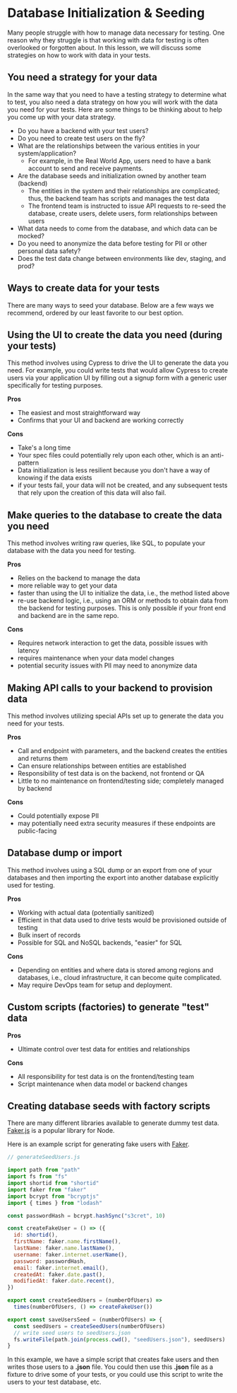 # Database Initialization & Seeding

Many people struggle with how to manage data necessary for testing. One reason why they struggle is that working with data for testing is often overlooked or forgotten about. In this lesson, we will discuss some strategies on how to work with data in your tests.

## You need a strategy for your data

In the same way that you need to have a testing strategy to determine what to test, you also need a data strategy on how you will work with the data you need for your tests. Here are some things to be thinking about to help you come up with your data strategy.

- Do you have a backend with your test users?
- Do you need to create test users on the fly?
- What are the relationships between the various entities in your system/application?
  - For example, in the Real World App, users need to have a bank account to send and receive payments.
- Are the database seeds and initialization owned by another team (backend)
  - The entities in the system and their relationships are complicated; thus, the backend team has scripts and manages the test data
  - The frontend team is instructed to issue API requests to re-seed the database, create users, delete users, form relationships between users
- What data needs to come from the database, and which data can be mocked?
- Do you need to anonymize the data before testing for PII or other personal data safety?
- Does the test data change between environments like dev, staging, and prod?

## Ways to create data for your tests

There are many ways to seed your database. Below are a few ways we recommend, ordered by our least favorite to our best option.

## Using the UI to create the data you need (during your tests)

This method involves using Cypress to drive the UI to generate the data you need. For example, you could write tests that would allow Cypress to create users via your application UI by filling out a signup form with a generic user specifically for testing purposes.

**Pros**

- The easiest and most straightforward way
- Confirms that your UI and backend are working correctly

**Cons**

- Take's a long time
- Your spec files could potentially rely upon each other, which is an anti-pattern
- Data initialization is less resilient because you don't have a way of knowing if the data exists
- if your tests fail, your data will not be created, and any subsequent tests that rely upon the creation of this data will also fail.

## Make queries to the database to create the data you need

This method involves writing raw queries, like SQL, to populate your database with the data you need for testing.

**Pros**

- Relies on the backend to manage the data
- more reliable way to get your data
- faster than using the UI to initialize the data, i.e., the method listed above
- re-use backend logic, i.e., using an ORM or methods to obtain data from the backend for testing purposes. This is only possible if your front end and backend are in the same repo.

**Cons**

- Requires network interaction to get the data, possible issues with latency
- requires maintenance when your data model changes
- potential security issues with PII may need to anonymize data

## Making API calls to your backend to provision data

This method involves utilizing special APIs set up to generate the data you need for your tests.

**Pros**

- Call and endpoint with parameters, and the backend creates the entities and returns them
- Can ensure relationships between entities are established
- Responsibility of test data is on the backend, not frontend or QA
- Little to no maintenance on frontend/testing side; completely managed by backend

**Cons**

- Could potentially expose PII
- may potentially need extra security measures if these endpoints are public-facing

## Database dump or import

This method involves using a SQL dump or an export from one of your databases and then importing the export into another database explicitly used for testing.

**Pros**

- Working with actual data (potentially sanitized)
- Efficient in that data used to drive tests would be provisioned outside of testing
- Bulk insert of records
- Possible for SQL and NoSQL backends, "easier" for SQL

**Cons**

- Depending on entities and where data is stored among regions and databases, i.e., cloud infrastructure, it can become quite complicated.
- May require DevOps team for setup and deployment.

## Custom scripts (factories) to generate "test" data

**Pros**

- Ultimate control over test data for entities and relationships

**Cons**

- All responsibility for test data is on the frontend/testing team
- Script maintenance when data model or backend changes

## Creating database seeds with factory scripts

There are many different libraries available to generate dummy test data. [Faker.js](https://www.npmjs.com/package/faker) is a popular library for Node.

Here is an example script for generating fake users with [Faker](https://www.npmjs.com/package/faker).

```js
// generateSeedUsers.js

import path from "path"
import fs from "fs"
import shortid from "shortid"
import faker from "faker"
import bcrypt from "bcryptjs"
import { times } from "lodash"

const passwordHash = bcrypt.hashSync("s3cret", 10)

const createFakeUser = () => ({
  id: shortid(),
  firstName: faker.name.firstName(),
  lastName: faker.name.lastName(),
  username: faker.internet.userName(),
  password: passwordHash,
  email: faker.internet.email(),
  createdAt: faker.date.past(),
  modifiedAt: faker.date.recent(),
})

export const createSeedUsers = (numberOfUsers) =>
  times(numberOfUsers, () => createFakeUser())

export const saveUsersSeed = (numberOfUsers) => {
  const seedUsers = createSeedUsers(numberOfUsers)
  // write seed users to seedUsers.json
  fs.writeFile(path.join(process.cwd(), "seedUsers.json"), seedUsers)
}
```

In this example, we have a simple script that creates fake users and then writes those users to a **.json** file. You could then use this **.json** file as a fixture to drive some of your tests, or you could use this script to write the users to your test database, etc.
